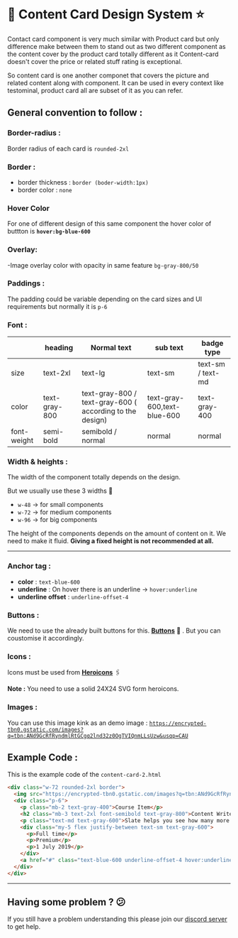 # 📒 Content Card Design System ⭐
Contact card component is very much similar with Product card but only difference make between them to stand out as two different component as the content cover by the product card totally different as it Content-card doesn't cover the price or related stuff rating is exceptional.

So content card is one another componet that covers the picture and related content along with component. It can be used in every context like testominal, product card all are subset of it as you can refer.


## General convention to follow :

### **Border-radius** :

Border radius of each card is `rounded-2xl` 

### **Border :**

- border thickness : `border (boder-width:1px)`
- border color : `none`

### Hover Color

For one of different design of this same component the hover color of buttton is **`hover:bg-blue-600`**

### **Overlay:**
-Image overlay color with opacity in same feature `bg-gray-800/50` 

### **Paddings :**

The padding could be variable depending on the card sizes and UI requirements but normally it is `p-6`

### Font :

|  | heading | Normal text | sub text | badge type |
| --- | --- | --- | --- | --- |
| size | text-2xl | text-lg | text-sm | text-sm / text-md |
| color | text-gray-800 | text-gray-800 / text-gray-600 ( according to the design) | text-gray-600,text-blue-600 | text-gray-400 |
| font-weight | semi-bold | semibold / normal | normal | normal |

### Width & heights :

The width of the component totally depends on the design.

But we usually use these 3 widths 🔽

- `w-48` → for small components
- `w-72` → for medium components
- `w-96` → for big components

The height of the components depends on the amount of content on it. We need to make it fluid. **Giving a fixed height is not recommended at all.** 

---

### Anchor tag :

- **color** : `text-blue-600`
- **underline** : On hover there is an underline → `hover:underline`
- **underline offset** : `underline-offset-4`

### Buttons :

We need to use the already built buttons for this. **[Buttons](https://github.com/Clueless-Community/seamless-ui/tree/main/Buttons)** 🔗 . But you can coustomise it accordingly.

### Icons :

Icons must be used from **[Heroicons](https://heroicons.com/)** 🖇️

**Note :** You need to use a solid 24X24 SVG form heroicons.

### Images :

You can use this image kink as an demo image : [`https://encrypted-tbn0.gstatic.com/images?q=tbn:ANd9GcRfRyndmlRtGCgq2lnd32z0OgTVIQnmLLsUzw&usqp=CAU`](https://encrypted-tbn0.gstatic.com/images?q=tbn:ANd9GcRfRyndmlRtGCgq2lnd32z0OgTVIQnmLLsUzw&usqp=CAU)

## Example Code :
This is the example code of the `content-card-2.html`

```html
<div class="w-72 rounded-2xl border">
  <img src="https://encrypted-tbn0.gstatic.com/images?q=tbn:ANd9GcRfRyndmlRtGCgq2lnd32z0OgTVIQnmLLsUzw&usqp=CAU" alt="" class="w-full rounded-t-2xl" />
  <div class="p-6">
    <p class="mb-2 text-gray-400">Course Item</p>
    <h2 class="mb-3 text-2xl font-semibold text-gray-800">Content Writer</h2>
    <p class="text-md text-gray-600">Slate helps you see how many more days.</p>
    <div class="my-5 flex justify-between text-sm text-gray-600">
      <p>Full time</p>
      <p>Premium</p>
      <p>1 July 2019</p>
    </div>
    <a href="#" class="text-blue-600 underline-offset-4 hover:underline">View Details</a>
  </div>
</div>
```

---

## Having some problem ? 😕

If you still have a problem understanding this please join our [discord server](https://discord.gg/zrVMjGW8sB) to get help.
